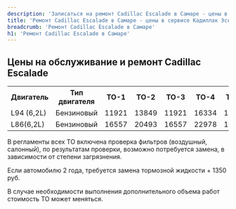 ```yaml
---
description: 'Записаться на ремонт Cadillac Escalade в Самаре - цены в официальном сервисе Кадиллак Эскалейд'
title: 'Ремонт Cadillac Escalade в Самаре - цены в сервисе Кадиллак Эскалейд'
breadcrumb: 'Ремонт Cadillac Escalade в Самаре'
h1: 'Ремонт Cadillac Escalade в Самаре'
---
```

<h2>Цены на обслуживание и ремонт Cadillac Escalade</h2>
<table>
<tbody>
<tr>
	<th>
		Двигатель
	</th>
	<th>
		 Тип двигателя
	</th>
	<th>
		 ТО-1
	</th>
	<th>
		 ТО-2
	</th>
	<th>
		 ТО-3
	</th>
	<th>
		 ТО-4
	</th>
	<th>
		 ТО-5
	</th>
	<th>
		 ТО-6
	</th>
	<th>
		 ТО-7
	</th>
	<th>
		 ТО-8
	</th>
	<th>
		 ТО-9
	</th>
</tr>
<tr>
	<td>
		 L94 (6,2L)
	</td>
	<td>
		 Бензиновый
	</td>
	<td>
		 11921
	</td>
	<td>
		 13849
	</td>
	<td>
		 11921
	</td>
	<td>
		 16334
	</td>
	<td>
		 11921
	</td>
	<td>
		 26909
	</td>
	<td>
		 28832
	</td>
	<td>
		 16334
	</td>
	<td>
		 11921
	</td>
</tr>
<tr>
	<td>
		 L86(6,2L)
	</td>
	<td>
		 Бензиновый
	</td>
	<td>
		 16557
	</td>
	<td>
		 20493
	</td>
	<td>
		 16557
	</td>
	<td>
		 22978
	</td>
	<td>
		 16557
	</td>
	<td>
		 33554
	</td>
	<td>
		 32121
	</td>
	<td>
		 22978
	</td>
	<td>
		 16557
	</td>
</tr>
</tbody>
</table>
<p>
	В регламенты всех ТО включена проверка фильтров (воздушный, салонный), по результатам проверки, возможно потребуется замена, в зависимости от степени загрязнения.
</p>
<p>
	Если автомобилю 2 года, требуется замена тормозной жидкости + 1350 руб.
</p>
<p>
	В случае необходимости выполнения дополнительного объема работ стоимость ТО может меняться.
</p>